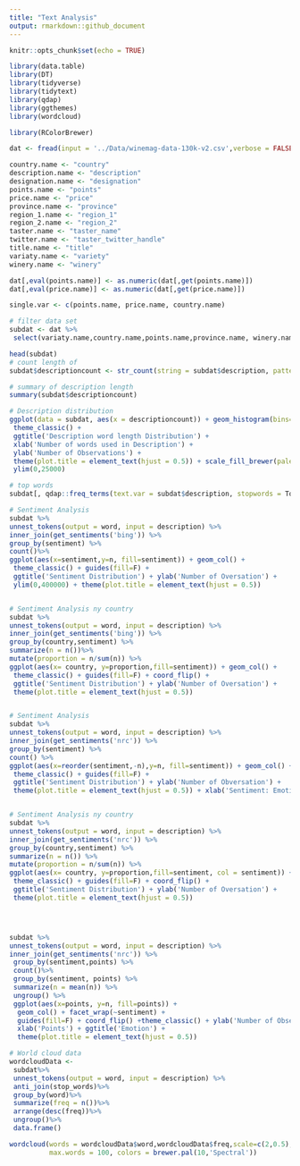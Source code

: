```yaml
---
title: "Text Analysis"
output: rmarkdown::github_document
---
```


```r
knitr::opts_chunk$set(echo = TRUE)
```


```r
library(data.table)
library(DT)
library(tidyverse)
library(tidytext)
library(qdap)
library(ggthemes)
library(wordcloud)

library(RColorBrewer)
```


```r
dat <- fread(input = '../Data/winemag-data-130k-v2.csv',verbose = FALSE,na.strings=c(""))
```

```r
country.name <- "country"
description.name <- "description"           
designation.name <- "designation"           
points.name <- "points"               
price.name <- "price"                 
province.name <- "province"              
region_1.name <- "region_1"              
region_2.name <- "region_2"             
taster.name <- "taster_name"           
twitter.name <- "taster_twitter_handle" 
title.name <- "title"                 
variaty.name <- "variety"              
winery.name <- "winery"               

dat[,eval(points.name)] <- as.numeric(dat[,get(points.name)])
dat[,eval(price.name)] <- as.numeric(dat[,get(price.name)])

single.var <- c(points.name, price.name, country.name)
```



```r
# filter data set
subdat <- dat %>%
 select(variaty.name,country.name,points.name,province.name, winery.name,description.name)

head(subdat)
# count length of 
subdat$descriptioncount <- str_count(string = subdat$description, pattern = '\\S+')
```

```r
# summary of description length
summary(subdat$descriptioncount)

# Description distribution
ggplot(data = subdat, aes(x = descriptioncount)) + geom_histogram(bins=30, fill = 'royalblue4') + 
 theme_classic() +
 ggtitle('Description word length Distribution') + 
 xlab('Number of words used in Description') + 
 ylab('Number of Observations') + 
 theme(plot.title = element_text(hjust = 0.5)) + scale_fill_brewer(palette = "Blues")
 ylim(0,25000) 
```

```r

# top words 
subdat[, qdap::freq_terms(text.var = subdat$description, stopwords = Top200Words)]

# Sentiment Analysis
subdat %>%
unnest_tokens(output = word, input = description) %>%
inner_join(get_sentiments('bing')) %>%
group_by(sentiment) %>%
count()%>%
ggplot(aes(x=sentiment,y=n, fill=sentiment)) + geom_col() + 
 theme_classic() + guides(fill=F) + 
 ggtitle('Sentiment Distribution') + ylab('Number of Oversation') + 
 ylim(0,400000) + theme(plot.title = element_text(hjust = 0.5)) 


# Sentiment Analysis ny country 
subdat %>%
unnest_tokens(output = word, input = description) %>%
inner_join(get_sentiments('bing')) %>%
group_by(country,sentiment) %>%
summarize(n = n())%>%
mutate(proportion = n/sum(n)) %>%
ggplot(aes(x= country, y=proportion,fill=sentiment)) + geom_col() + 
 theme_classic() + guides(fill=F) + coord_flip() + 
 ggtitle('Sentiment Distribution') + ylab('Number of Oversation') + 
 theme(plot.title = element_text(hjust = 0.5)) 



```

```r
# Sentiment Analysis
subdat %>%
unnest_tokens(output = word, input = description) %>%
inner_join(get_sentiments('nrc')) %>%
group_by(sentiment) %>%
count() %>%
ggplot(aes(x=reorder(sentiment,-n),y=n, fill=sentiment)) + geom_col() + 
 theme_classic() + guides(fill=F) + 
 ggtitle('Sentiment Distribution') + ylab('Number of Obversation') + 
 theme(plot.title = element_text(hjust = 0.5)) + xlab('Sentiment: Emotion')


# Sentiment Analysis ny country 
subdat %>%
unnest_tokens(output = word, input = description) %>%
inner_join(get_sentiments('nrc')) %>%
group_by(country,sentiment) %>%
summarize(n = n()) %>%
mutate(proportion = n/sum(n)) %>%
ggplot(aes(x= country, y=proportion,fill=sentiment, col = sentiment)) + geom_col() + 
 theme_classic() + guides(fill=F) + coord_flip() + 
 ggtitle('Sentiment Distribution') + ylab('Number of Oversation') + 
 theme(plot.title = element_text(hjust = 0.5))




subdat %>%
unnest_tokens(output = word, input = description) %>%
inner_join(get_sentiments('nrc')) %>%
 group_by(sentiment,points) %>%
 count()%>%
 group_by(sentiment, points) %>%
 summarize(n = mean(n)) %>%
 ungroup() %>%
 ggplot(aes(x=points, y=n, fill=points)) +
  geom_col() + facet_wrap(~sentiment) +
  guides(fill=F) + coord_flip() +theme_classic() + ylab('Number of Observation') + 
  xlab('Points') + ggtitle('Emotion') + 
  theme(plot.title = element_text(hjust = 0.5))


```



```r

# World cloud data 
wordcloudData <- 
 subdat%>%
 unnest_tokens(output = word, input = description) %>%
 anti_join(stop_words)%>%
 group_by(word)%>%
 summarize(freq = n())%>%
 arrange(desc(freq))%>%
 ungroup()%>%
 data.frame()

wordcloud(words = wordcloudData$word,wordcloudData$freq,scale=c(2,0.5),
          max.words = 100, colors = brewer.pal(10,'Spectral'))

```
